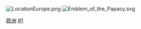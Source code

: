 [[File:LocationEurope.png|right]]
[[File:Emblem_of_the_Papacy.svg|right]]

[[Category:宗座聖殿|欧洲]]
[[Category:欧洲天主教堂|#1]]